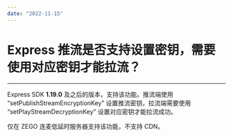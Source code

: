 ```yaml
---
date: "2022-11-15"
---
```

# Express 推流是否支持设置密钥，需要使用对应密钥才能拉流？

- - -

Express SDK **1.19.0** 及之后的版本，支持该功能。推流端使用 “setPublishStreamEncryptionKey” 设置推流密钥，拉流端需要使用 “setPlayStreamDecryptionKey” 设置对应密钥才能拉流成功。  

<div class = 'mk-hint'>

仅在 ZEGO 连麦低延时服务器支持该功能，不支持 CDN。
</div>
